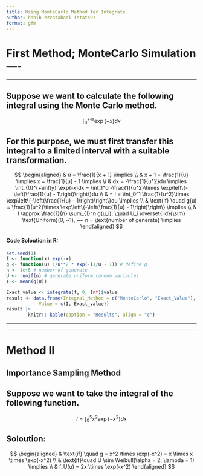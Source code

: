 ```yaml
---
title: Using MonteCarlo Method for Integrate
author: habib ezzatabadi (stats9)
format: gfm
---
```



# First Method; MonteCarlo Simulation ----
***


## Suppose we want to calculate the following integral using the Monte Carlo method.

$$
\int_{0}^{+ \infty}  \exp(-x)dx
$$

## For this purpose, we must first transfer this integral to a limited interval with a suitable transformation.

$$
\begin{aligned}
& u = \frac{1}{x + 1} \implies \\
& x + 1 = \frac{1}{u} \implies x = \frac{1}{u} - 1 \implies \\
& dx = -\frac{1}{u^2}du \implies 
\int_{0}^{+\infty} \exp(-x)dx = \int_1^0 -\frac{1}{u^2}\times \exp\left\{-\left(\frac{1}{u} - 1\right)\right\}du \\
& =  I = \int_0^1 \frac{1}{u^2}\times \exp\left\{-\left(\frac{1}{u} - 1\right)\right\}du \implies \\
& \text{if} \quad g(u) = \frac{1}{u^2}\times \exp\left\{-\left(\frac{1}{u} - 1\right)\right\} \implies \\
& I \approx \frac{1}{n} \sum_{1}^n g(u_i), \quad U_i \overset{iid}{\sim} \text{Uniform}(0, ~1), ~~ n = \text{number of generate} \implies 
\end{aligned}
$$


#### Code Soloution in R: 
```r
set.seed(1)
f <- function(x) exp(-x)
g <- function(u) 1/u**2 * exp(-(1/u - 1)) # define g
n <- 1e+5 # number of generate
U <- runif(n) # generate uniform random variables 
I <- mean(g(U))

Exact_value <- integrate(f, 0, Inf)$value
result <- data.frame(Integral_Method = c("MonteCarlo", "Exact_Value"), 
            Value = c(I, Exact_value))
result |> 
        knitr:: kable(caption = "Results", align = "c")

```


***
***


# Method II
## Importance Sampling Method


## Suppose we want to take the integral of the following function.

$$
I = \int_0^5 x^2 \exp(-x^2)dx
$$

## Soloution: 


$$
\begin{aligned}
& \text{if} \quad g = x^2 \times \exp(-x^2) = x \times x \times \exp(-x^2) \\
& \text{if}\quad U \sim Weibull(\alpha = 2, \lambda = 1) \implies \\
& f_U(u) = 2x \times \exp(-x^2)
\end{aligned}
$$